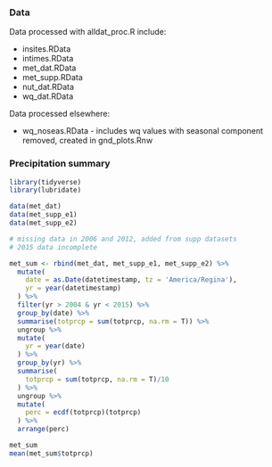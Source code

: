 ### Data

Data processed with alldat_proc.R include:

* insites.RData
* intimes.RData
* met_dat.RData
* met_supp.RData
* nut_dat.RData
* wq_dat.RData

Data processed elsewhere:

* wq_noseas.RData - includes wq values with seasonal component removed, created in gnd_plots.Rnw

### Precipitation summary

```r
library(tidyverse)
library(lubridate)

data(met_dat)
data(met_supp_e1)
data(met_supp_e2)

# missing data in 2006 and 2012, added from supp datasets
# 2015 data incomplete

met_sum <- rbind(met_dat, met_supp_e1, met_supp_e2) %>% 
  mutate(
    date = as.Date(datetimestamp, tz = 'America/Regina'),
    yr = year(datetimestamp)
  ) %>% 
  filter(yr > 2004 & yr < 2015) %>% 
  group_by(date) %>% 
  summarise(totprcp = sum(totprcp, na.rm = T)) %>% 
  ungroup %>% 
  mutate(
    yr = year(date)
  ) %>% 
  group_by(yr) %>% 
  summarise(
    totprcp = sum(totprcp, na.rm = T)/10
  ) %>% 
  ungroup %>% 
  mutate(
    perc = ecdf(totprcp)(totprcp)
  ) %>% 
  arrange(perc)

met_sum  
mean(met_sum$totprcp)
```

